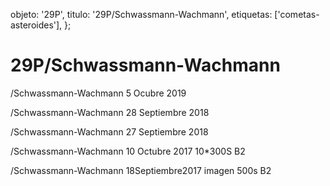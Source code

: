 
  objeto: '29P',
  titulo: '29P/Schwassmann-Wachmann',
  etiquetas: ['cometas-asteroides'],
};

# 29P/Schwassmann-Wachmann

<Imagen
  src="registro/29P_20191005_5_0029p_20191005_i88.jpg"
  fecha="20191005"
/>

/Schwassmann-Wachmann 5 Ocubre 2019

<Imagen
  src="registro/29P_20180928_4_29p_20180928_i88.jpg"
  fecha="20180928"
/>

/Schwassmann-Wachmann 28 Septiembre 2018

<Imagen
  src="registro/29P_20180927_3_29p_20180927_i88.jpg"
  fecha="20180927"
/>

/Schwassmann-Wachmann 27 Septiembre 2018

<Imagen
  src="registro/29P_20171010_2_29p.jpg"
  fecha="20171010"
/>

/Schwassmann-Wachmann 10 Octubre 2017 10*300S B2

<Imagen
  src="registro/29P_20170918_1_29p_20170918_i88.jpg"
  fecha="20170918"
/>

/Schwassmann-Wachmann 18Septiembre2017 imagen 500s B2